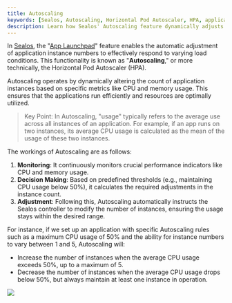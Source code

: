 ```yaml
---
title: Autoscaling
keywords: [Sealos, Autoscaling, Horizontal Pod Autoscaler, HPA, application scaling, CPU usage, memory usage, cloud scaling, Sealos controller, performance monitoring]
description: Learn how Sealos' Autoscaling feature dynamically adjusts application instances based on CPU and memory usage, ensuring optimal performance and resource utilization.
---
```


In [Sealos](https://usw.sailos.io), the "[App Launchpad](/guides/applaunchpad/applaunchpad.md)" feature enables the
automatic adjustment of application instance numbers to effectively respond to varying load conditions. This
functionality is known as "**Autoscaling**," or more technically, the Horizontal Pod Autoscaler (HPA).

Autoscaling operates by dynamically altering the count of application instances based on specific metrics like CPU and
memory usage. This ensures that the applications run efficiently and resources are optimally utilized.

> Key Point: In Autoscaling, "usage" typically refers to the average use across all instances of an application. For
> example, if an app runs on two instances, its average CPU usage is calculated as the mean of the usage of these two
> instances.

The workings of Autoscaling are as follows:

1. **Monitoring**: It continuously monitors crucial performance indicators like CPU and memory usage.
2. **Decision Making**: Based on predefined thresholds (e.g., maintaining CPU usage below 50%), it calculates the
   required adjustments in the instance count.
3. **Adjustment**: Following this, Autoscaling automatically instructs the Sealos controller to modify the number of
   instances, ensuring the usage stays within the desired range.

For instance, if we set up an application with specific Autoscaling rules such as a maximum CPU usage of 50% and the
ability for instance numbers to vary between 1 and 5, Autoscaling will:

- Increase the number of instances when the average CPU usage exceeds 50%, up to a maximum of 5.
- Decrease the number of instances when the average CPU usage drops below 50%, but always maintain at least one instance
  in operation.

![](./images/sealos-autoscale.png)